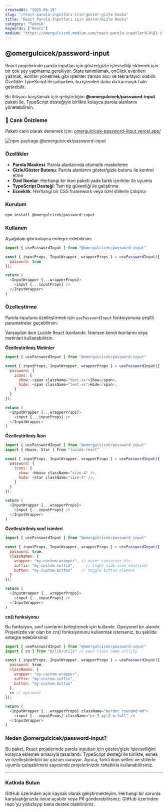 ```yaml
---
createdAt: "2025-06-19"
slug: "/react-parola-inputlari-icin-goster-gizle-hooku"
title: "React Parola Inputları için Göster/Gizle Hooku"
category: "Teknik"
keywords: ["React"]
medium: "https://omergulcicek.medium.com/react-parola-inputlar%C4%B1-i%C3%A7in-g%C3%B6ster-gizle-hooku-1f0085624887"
---
```


## @omergulcicek/password-input

React projelerinde parola inputları için göster/gizle işlevselliği eklemek için bir çok şey yapmamız gerekiyor. State tanımlamak, onClick eventleri yazmak, ikonları yönetmek gibi işlemler zaman alıcı ve tekrarlayıcı olabilir. Özellikle TypeScript ile çalışırken, bu işlemleri daha da karmaşık hale getirebilir.

Bu ihtiyacı karşılamak için geliştirdiğim **@omergulcicek/password-input** paketi ile, TypeScript desteğiyle birlikte kolayca parola alanlarını yönetebilirsin.

### 🚀 Canlı Önizleme

Paketi canlı olarak denemek için: <a href="https://omergulcicek-password-input.vercel.app/" target="_blank" rel="noreferrer noopener">omergulcicek-password-input.vercel.app/</a>

![npm package @omergulcicek/password-input](/blog/2025-06-16/password-input.png)

### Özellikler

- **Parola Maskesi**: Parola alanlarında otomatik maskeleme
- **Gizle/Göster Butonu**: Parola alanlarını göster/gizle butonu ile kontrol etme
- **Özel İkonlar**: Herhangi bir ikon paketi yada farklı içerikler ile uyumlu
- **TypeScript Desteği**: Tam tip güvenliği ile geliştirme
- **Esneklik**: Herhangi bir CSS framework veya özel stillerle çalışma

### Kurulum
```bash
npm install @omergulcicek/password-input
```

### Kullanım

Aşağıdaki gibi kolayca entegre edebilirsin:

```javascript
import { usePasswordInput } from "@omergulcicek/password-input"

const { inputProps, InputWrapper, wrapperProps } = usePasswordInput({
  password: true
});

return (
  <InputWrapper {...wrapperProps}>
    <input {...inputProps} />
  </InputWrapper>
)
```

### Özelleştirme

Parola inputunu özelleştirmek için `usePasswordInput` fonksiyonuna çeşitli parametreler geçebilirsin:

Varsayılan ikon Lucide React ikonlarıdır. İstersen kendi ikonlarını veya metinleri kullanabilirsin.

**Özelleştirilmiş Metinler**

```javascript
import { usePasswordInput } from "@omergulcicek/password-input"

const { inputProps, InputWrapper, wrapperProps } = usePasswordInput({
  password: {
    icons: {
      show: <span className="text-xs">Show</span>,
      hide: <span className="text-xs">Hide</span>,
    }
  }
});

return (
  <InputWrapper {...wrapperProps}>
    <input {...inputProps} />
  </InputWrapper>
)
```

**Özelleştirilmiş İkon**

```javascript
import { usePasswordInput } from "@omergulcicek/password-input"
import { House, Star } from "lucide-react"

const { inputProps, InputWrapper, wrapperProps } = usePasswordInput({
  password: {
    icons: {
      show: <House className="size-4" />,
      hide: <Star className="size-4" />,
    }
  }
});

return (
  <InputWrapper {...wrapperProps}>
    <input {...inputProps} />
  </InputWrapper>
)
```

**Özelleştirilmiş sınıf isimleri**

```javascript
import { usePasswordInput } from "@omergulcicek/password-input"

const { inputProps, InputWrapper, wrapperProps } = usePasswordInput({
  password: true,
  classNames: {
    wrapper: "my-custom-wrapper", // outer container div
    suffix: "my-custom-suffix",     // right-side icon container
    button: "my-custom-button"    // toggle button element
  }
});

return (
  <InputWrapper {...wrapperProps}>
    <input {...inputProps} />
  </InputWrapper>
)
```

**cn() fonksiyonu**

Bu fonksiyon, sınıf isimlerini birleştirmek için kullanılır. Opsiyonel bir alandır. Projenizde var olan bir cn() fonksiyonunu kullanmak isterseniz, bu şekilde entegre edebilirsiniz:

```javascript
import { usePasswordInput } from "@omergulcicek/password-input"
import { cn } from "@/lib/utils" // your class name utility

const { inputProps, InputWrapper, wrapperProps } = usePasswordInput({
  password: true,
  classNames: {
    wrapper: "my-custom-wrapper",
    suffix: "my-custom-suffix", 
    button: "my-custom-button"
  },
  cn // optional
});

return (
  <InputWrapper {...wrapperProps} className="border rounded-md">
    <input {...inputProps} className="px-3 py-2 w-full" />
  </InputWrapper>
)
```

### Neden @omergulcicek/password-input?

Bu paket, React projelerinde parola inputları için göster/gizle işlevselliğini kolayca eklemek amacıyla tasarlandı. TypeScript desteği ile birlikte, esnek ve özelleştirilebilir bir çözüm sunuyor. Ayrıca, farklı ikon setleri ve stillerle uyumlu çalışabilmesi sayesinde projelerinizde rahatlıkla kullanabilirsiniz.

***

### Katkıda Bulun

GitHub üzerinden açık kaynak olarak geliştirmekteyim. Herhangi bir sorunla karşılaştığınızda issue açabilir veya PR gönderebilirsiniz. GitHub üzerinden repo'yu yıldızlayıp bana destek olabilirsiniz.